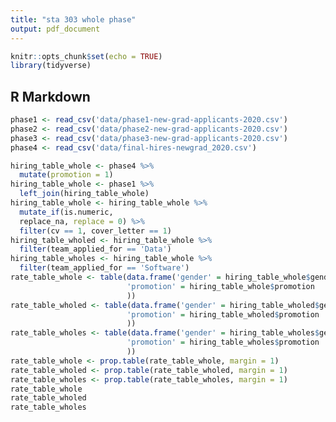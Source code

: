 ```yaml
---
title: "sta 303 whole phase"
output: pdf_document
---
```


```r
knitr::opts_chunk$set(echo = TRUE)
library(tidyverse)
```

## R Markdown

```r
phase1 <- read_csv('data/phase1-new-grad-applicants-2020.csv')
phase2 <- read_csv('data/phase2-new-grad-applicants-2020.csv')
phase3 <- read_csv('data/phase3-new-grad-applicants-2020.csv')
phase4 <- read_csv('data/final-hires-newgrad_2020.csv')
```

```r
hiring_table_whole <- phase4 %>%
  mutate(promotion = 1)
hiring_table_whole <- phase1 %>%
  left_join(hiring_table_whole)
hiring_table_whole <- hiring_table_whole %>%
  mutate_if(is.numeric, 
  replace_na, replace = 0) %>%
  filter(cv == 1, cover_letter == 1)
hiring_table_wholed <- hiring_table_whole %>%
  filter(team_applied_for == 'Data')
hiring_table_wholes <- hiring_table_whole %>%
  filter(team_applied_for == 'Software')
rate_table_whole <- table(data.frame('gender' = hiring_table_whole$gender,
                          'promotion' = hiring_table_whole$promotion
                          ))
rate_table_wholed <- table(data.frame('gender' = hiring_table_wholed$gender,
                          'promotion' = hiring_table_wholed$promotion
                          ))
rate_table_wholes <- table(data.frame('gender' = hiring_table_wholes$gender,
                          'promotion' = hiring_table_wholes$promotion
                          ))
rate_table_whole <- prop.table(rate_table_whole, margin = 1)
rate_table_wholed <- prop.table(rate_table_wholed, margin = 1)
rate_table_wholes <- prop.table(rate_table_wholes, margin = 1)
rate_table_whole
rate_table_wholed
rate_table_wholes
```

